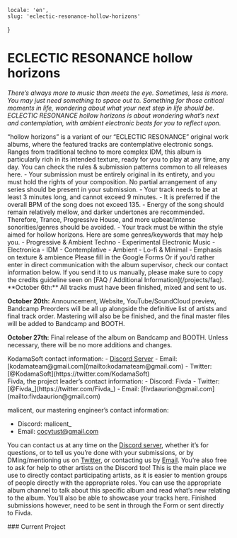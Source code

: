     locale: 'en',
    slug: 'eclectic-resonance-hollow-horizons'
}

# ECLECTIC RESONANCE hollow horizons

*There’s always more to music than meets the eye. Sometimes, less is more. You may just need something to space out to. Something for those critical moments in life, wondering about what your next step in life should be. ECLECTIC RESONANCE hollow horizons is about wondering what’s next and contemplation, with ambient electronic beats for you to reflect upon.*

<WrappableParagraph title="Presentation">
“hollow horizons” is a variant of our “ECLECTIC RESONANCE” original work albums, where the featured tracks are contemplative electronic songs. Ranges from traditional techno to more complex IDM, this album is particularly rich in its intended texture, ready for you to play at any time, any day.
</WrappableParagraph>

<WrappableParagraph title="General KodamaSounds Specific Rules">
    <CtaButton link='/projects/faq' icon='book'>
        <span>You can check the rules & submission patterns common to all releases here.</span>
    </CtaButton>
</WrappableParagraph>

<WrappableParagraph title="hollow horizons Specific Music Rules">
- Your submission must be entirely original in its entirety, and you must hold the rights of your composition. No partial arrangement of any series should be present in your submission.
- Your track needs to be at least 3 minutes long, and cannot exceed 9 minutes.
- It is preferred if the overall BPM of the song does not exceed 135.
- Energy of the song should remain relatively mellow, and darker undertones are recommended. Therefore, Trance, Progressive House, and more upbeat/intense sonorities/genres should be avoided.
- Your track must be within the style aimed for hollow horizons. Here are some genres/keywords that may help you.
    - Progressive & Ambient Techno
    - Experimental Electronic Music
    - Electronica
    - IDM
    - Contemplative
    - Ambient
    - Lo-fi & Minimal
    - Emphasis on texture & ambience

</WrappableParagraph>

<WrappableParagraph title="Track Submission">
<CtaButton link='https://forms.gle/DU89awpw9bpPvuCo7' icon='envelope'>
    <span>Please fill in the Google Forms</span>
</CtaButton>
Or if you’d rather enter in direct communication with the album supervisor, check our contact information below. If you send it to us manually, please make sure to copy the credits guideline seen on [FAQ / Additional Information](/projects/faq).
</WrappableParagraph>

<WrappableParagraph title="Deadlines">
**October 6th:** All tracks must have been finished, mixed and sent to us.

**October 20th:** Announcement, Website, YouTube/SoundCloud preview, Bandcamp Preorders will be all up alongside the definitive list of artists and final track order. Mastering will also be be finished, and the final master files will be added to Bandcamp and BOOTH.

**October 27th:** Final release of the album on Bandcamp and BOOTH. Unless necessary, there will be no more additions and changes.
</WrappableParagraph>

<WrappableParagraph title="Contact (Questions / Submissions)">
KodamaSoft contact information:
- <a href="/discord">Discord Server</a> 
- Email: [kodamateam@gmail.com](mailto:kodamateam@gmail.com)
- Twitter: [@KodamaSoft](https://twitter.com/KodamaSoft)

<br/>
Fivda, the project leader’s contact information:
- Discord: Fivda
- Twitter: [@Fivda_](https://twitter.com/Fivda_)
- Email: [fivdaaurion@gmail.com](mailto:fivdaaurion@gmail.com)

malicent, our mastering engineer’s contact information:
- Discord: malicent_
- Email: [cocytust@gmail.com](mailto:cocytust@gmail.com)

You can contact us at any time on the <a href="/discord">Discord server</a>, whether it’s for questions, or to tell us you’re done with your submissions, or by DMing/mentioning us on [Twitter](https://twitter.com/KodamaSoft), or contacting us by [Email](mailto:kodamateam@gmail.com). You’re also free to ask for help to other artists on the Discord too! This is the main place we use to directly contact participating artists, as it is easier to mention groups of people directly with the appropriate roles. You can use the appropriate album channel to talk about this specific album and read what’s new relating to the album. You’ll also be able to showcase your tracks here. Finished submissions however, need to be sent in through the Form or sent directly to Fivda.
</WrappableParagraph>

<WrappableParagraph title="Releases Information">
### Current Project
<ProjectInformation slug="eclectic-resonance-hollow-horizons"/>
</WrappableParagraph>